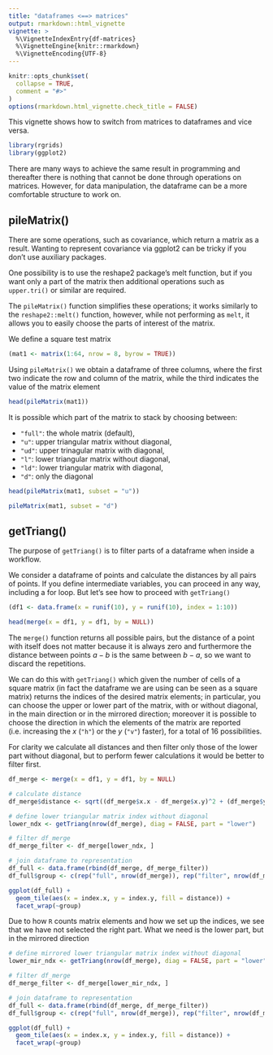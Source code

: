 ```yaml
---
title: "dataframes <==> matrices"
output: rmarkdown::html_vignette
vignette: >
  %\VignetteIndexEntry{df-matrices}
  %\VignetteEngine{knitr::rmarkdown}
  %\VignetteEncoding{UTF-8}
---
```


```r
knitr::opts_chunk$set(
  collapse = TRUE,
  comment = "#>"
)
options(rmarkdown.html_vignette.check_title = FALSE)
```

This vignette shows how to switch from matrices to dataframes and vice versa.

```r
library(rgrids)
library(ggplot2)
```

There are many ways to achieve the same result in programming and thereafter there is nothing that cannot be done through operations on matrices. However, for data manipulation, the dataframe can be a more comfortable structure to work on.

## pileMatrix()
There are some operations, such as covariance, which return a matrix as a result. Wanting to represent covariance via ggplot2 can be tricky if you don't use auxiliary packages.

One possibility is to use the reshape2 package's melt function, but if you want only a part of the matrix then additional operations such as `upper.tri()` or similar are required.

The `pileMatrix()` function simplifies these operations; it works similarly to the `reshape2::melt()` function, however, while not performing as `melt`, it allows you to easily choose the parts of interest of the matrix.

We define a square test matrix

```r
(mat1 <- matrix(1:64, nrow = 8, byrow = TRUE))
```

Using `pileMatrix()` we obtain a dataframe of three columns, where the first two indicate the row and column of the matrix, while the third indicates the value of the matrix element

```r
head(pileMatrix(mat1))
```

It is possible which part of the matrix to stack by choosing between:

- `"full"`: the whole matrix (default),
- `"u"`: upper triangular matrix without diagonal,
- `"ud"`: upper trinagular matrix with diagonal,
- `"l"`: lower triangular matrix without diagonal,
- `"ld"`: lower triangular matrix with diagonal,
- `"d"`: only the diagonal

```r
head(pileMatrix(mat1, subset = "u"))

pileMatrix(mat1, subset = "d")
```

## getTriang()
The purpose of `getTriang()` is to filter parts of a dataframe when inside a workflow.

We consider a dataframe of points and calculate the distances by all pairs of points. If you define intermediate variables, you can proceed in any way, including a for loop. But let's see how to proceed with `getTriang()`

```r
(df1 <- data.frame(x = runif(10), y = runif(10), index = 1:10))

head(merge(x = df1, y = df1, by = NULL))
```

The `merge()` function returns all possible pairs, but the distance of a point with itself does not matter because it is always zero and furthermore the distance between points $a - b$ is the same between $b - a$, so we want to discard the repetitions. 

We can do this with `getTriang()` which given the number of cells of a square matrix (in fact the dataframe we are using can be seen as a square matrix) returns the indices of the desired matrix elements; in particular, you can choose the upper or lower part of the matrix, with or without diagonal, in the main direction or in the mirrored direction; moreover it is possible to choose the direction in which the elements of the matrix are reported (i.e. increasing the $x$ (`"h"`) or the $y$ (`"v"`) faster), for a total of 16 possibilities.

For clarity we calculate all distances and then filter only those of the lower part without diagonal, but to perform fewer calculations it would be better to filter first.

```r
df_merge <- merge(x = df1, y = df1, by = NULL)

# calculate distance
df_merge$distance <- sqrt((df_merge$x.x - df_merge$x.y)^2 + (df_merge$y.x - df_merge$y.y)^2)

# define lower triangular matrix index without diagonal
lower_ndx <- getTriang(nrow(df_merge), diag = FALSE, part = "lower")

# filter df_merge
df_merge_filter <- df_merge[lower_ndx, ]

# join dataframe to representation
df_full <- data.frame(rbind(df_merge, df_merge_filter))
df_full$group <- c(rep("full", nrow(df_merge)), rep("filter", nrow(df_merge_filter)))

ggplot(df_full) + 
  geom_tile(aes(x = index.x, y = index.y, fill = distance)) + 
  facet_wrap(~group)
```

Due to how `R` counts matrix elements and how we set up the indices, we see that we have not selected the right part. What we need is the lower part, but in the mirrored direction

```r
# define mirrored lower triangular matrix index without diagonal
lower_mir_ndx <- getTriang(nrow(df_merge), diag = FALSE, part = "lower", mirror = TRUE)

# filter df_merge
df_merge_filter <- df_merge[lower_mir_ndx, ]

# join dataframe to representation
df_full <- data.frame(rbind(df_merge, df_merge_filter))
df_full$group <- c(rep("full", nrow(df_merge)), rep("filter", nrow(df_merge_filter)))

ggplot(df_full) + 
  geom_tile(aes(x = index.x, y = index.y, fill = distance)) + 
  facet_wrap(~group)
```
